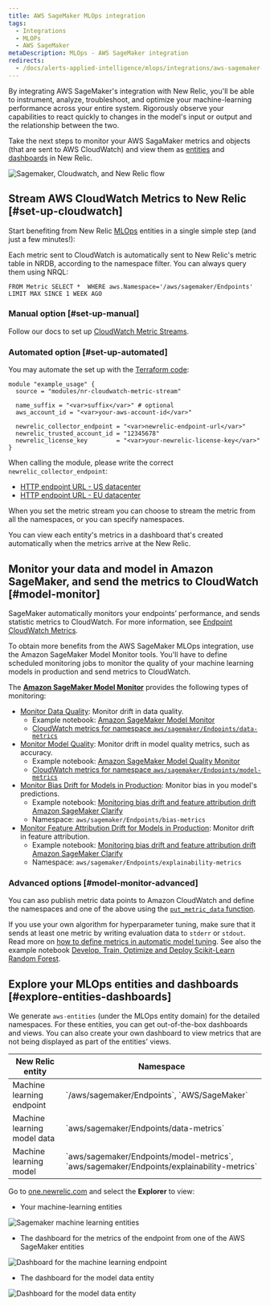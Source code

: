 ```yaml
---
title: AWS SageMaker MLOps integration
tags:
  - Integrations
  - MLOPs
  - AWS SageMaker
metaDescription: MLOps - AWS SageMaker integration
redirects: 
  - /docs/alerts-applied-intelligence/mlops/integrations/aws-sagemaker-mlops-integration
---
```


By integrating AWS SageMaker's integration with New Relic, you'll be able to instrument, analyze, troubleshoot, and optimize your machine-learning performance across your entire system. Rigorously observe your capabilities to react quickly to changes in the model's input or output and the relationship between the two.

Take the next steps to monitor your AWS SagaMaker metrics and objects (that are sent to AWS CloudWatch) and view them as [entities](/docs/new-relic-one/use-new-relic-one/core-concepts/what-entity-new-relic/) and [dashboards](/docs/query-your-data/explore-query-data/dashboards/introduction-dashboards/) in New Relic. 

![Sagemaker, Cloudwatch, and New Relic flow](./images/aws-sm-flow.png "Sagemaker, Cloudwatch, and New Relic flow.png")

## Stream AWS CloudWatch Metrics to New Relic [#set-up-cloudwatch]

Start benefiting from New Relic [MLOps](/docs/alerts-applied-intelligence/mlops/get-started/intro-mlops/) entities in a single simple step (and just a few minutes!): 

<Callout variant="important">
  Each metric sent to CloudWatch is automatically sent to New Relic's metric table in NRDB, according to the namespace filter. You can always query them using NRQL:
  
  ```
  FROM Metric SELECT *  WHERE aws.Namespace='/aws/sagemaker/Endpoints'  LIMIT MAX SINCE 1 WEEK AGO
  ```
</Callout>

### Manual option [#set-up-manual] 
Follow our docs to set up [CloudWatch Metric Streams](/docs/integrations/amazon-integrations/aws-integrations-list/aws-metric-stream/).

### Automated option [#set-up-automated] 

You may automate the set up with the [Terraform code](https://github.com/newrelic-experimental/terraform-cloudwatch-metric-streams):

```
module "example_usage" {
  source = "modules/nr-cloudwatch-metric-stream"

  name_suffix = "<var>suffix</var>" # optional
  aws_account_id = "<var>your-aws-account-id</var>"

  newrelic_collector_endpoint = "<var>newrelic-endpoint-url</var>"
  newrelic_trusted_account_id = "12345678"
  newrelic_license_key        = "<var>your-newrelic-license-key</var>"
}
```	

When calling the module, please write the correct `newrelic_collector_endpoint`:
* [HTTP endpoint URL - US datacenter](https://aws-api.newrelic.com/cloudwatch-metrics/v1) 
* [HTTP endpoint URL - EU datacenter](https://aws-api.eu01.nr-data.net/cloudwatch-metrics/v1)

When you set the metric stream you can choose to stream the metric from all the namespaces, or you can specify namespaces. 

<Callout variant="important">
  You can view each entity's metrics in a dashboard that's created automatically when the metrics arrive at the New Relic.
</Callout>

## Monitor your data and model in Amazon SageMaker, and send the metrics to CloudWatch [#model-monitor]

SageMaker automatically monitors your endpoints’ performance, and sends statistic metrics to CloudWatch. For more information, see [Endpoint CloudWatch Metrics](https://docs.aws.amazon.com/sagemaker/latest/dg/monitoring-cloudwatch.html). 

To obtain more benefits from the AWS  SageMaker MLOps integration, use the Amazon SageMaker Model Monitor tools. You'll have to define scheduled monitoring jobs to monitor the quality of your machine learning models in production and send metrics to CloudWatch. 

The **[Amazon SageMaker Model Monitor](https://docs.aws.amazon.com/sagemaker/latest/dg/model-monitor.html)** provides the following types of monitoring:

* [Monitor Data Quality](https://docs.aws.amazon.com/sagemaker/latest/dg/model-monitor-data-quality.html): Monitor drift in data quality.
  * Example notebook: [Amazon SageMaker Model Monitor](https://sagemaker-examples.readthedocs.io/en/latest/sagemaker_model_monitor/introduction/SageMaker-ModelMonitoring.html)
  * [CloudWatch metrics for namespace `aws/sagemaker/Endpoints/data-metrics`](https://docs.aws.amazon.com/sagemaker/latest/dg/model-monitor-interpreting-cloudwatch.html)
* [Monitor Model Quality](https://docs.aws.amazon.com/sagemaker/latest/dg/model-monitor-model-quality.html): Monitor drift in model quality metrics, such as accuracy.
  * Example notebook: [Amazon SageMaker Model Quality Monitor](https://sagemaker-examples.readthedocs.io/en/latest/sagemaker_model_monitor/model_quality/model_quality_churn_sdk.html)
  * [CloudWatch metrics for namespace `aws/sagemaker/Endpoints/model-metrics`](https://docs.aws.amazon.com/sagemaker/latest/dg/model-monitor-model-quality-metrics.html)
* [Monitor Bias Drift for Models in Production](https://docs.aws.amazon.com/sagemaker/latest/dg/clarify-model-monitor-bias-drift.html): Monitor bias in you model's predictions.
  * Example notebook: [Monitoring bias drift and feature attribution drift Amazon SageMaker Clarify](https://sagemaker-examples.readthedocs.io/en/latest/sagemaker_model_monitor/fairness_and_explainability/SageMaker-Model-Monitor-Fairness-and-Explainability.html)
  * Namespace: `aws/sagemaker/Endpoints/bias-metrics`
* [Monitor Feature Attribution Drift for Models in Production](https://docs.aws.amazon.com/sagemaker/latest/dg/clarify-model-monitor-feature-attribution-drift.html): Monitor drift in feature attribution.
  * Example notebook: [Monitoring bias drift and feature attribution drift Amazon SageMaker Clarify](https://sagemaker-examples.readthedocs.io/en/latest/sagemaker_model_monitor/fairness_and_explainability/SageMaker-Model-Monitor-Fairness-and-Explainability.html)
  * Namespace: `aws/sagemaker/Endpoints/explainability-metrics`

### Advanced options [#model-monitor-advanced]

You can aso publish metric data points to Amazon CloudWatch and define the namespaces and one of the above using the [`put_metric_data` function](https://boto3.amazonaws.com/v1/documentation/api/latest/reference/services/cloudwatch.html#CloudWatch.Client.put_metric_data). 

If you use your own algorithm for hyperparameter tuning, make sure that it sends at least one metric by writing evaluation data to `stderr` or `stdout`. Read more on [how to define metrics in automatic model tuning](https://docs.aws.amazon.com/sagemaker/latest/dg/automatic-model-tuning-define-metrics.html). See also the example notebook [Develop, Train, Optimize and Deploy Scikit-Learn Random Forest](https://github.com/aws/amazon-sagemaker-examples/blob/master/sagemaker-python-sdk/scikit_learn_randomforest/Sklearn_on_SageMaker_end2end.ipynb).  

## Explore your MLOps entities and dashboards [#explore-entities-dashboards]

We generate `aws-entities` (under the MLOps entity domain) for the detailed namespaces. For these entities, you can get out-of-the-box dashboards and views. You can also create your own dashboard to view metrics that are not being displayed as part of the entities' views. 

<table>
  <thead>
    <tr>
      <th style={{ width: "350px" }}>
      New Relic entity  
      </th>
      <th>
      Namespace  
      </th>
    </tr>
  </thead>
    <tbody>
    <tr>
      <td>
        Machine learning endpoint
      </td>
      <td>
        `/aws/sagemaker/Endpoints`, `AWS/SageMaker`
      </td>
    </tr>
    <tr>
      <td>
        Machine learning model data
      </td>
      <td>
        `aws/sagemaker/Endpoints/data-metrics`
      </td>
    </tr>
    <tr>
      <td>
        Machine learning model
      </td>
      <td>
        `aws/sagemaker/Endpoints/model-metrics`, `aws/sagemaker/Endpoints/explainability-metrics`
      </td>
    </tr>
    </tbody>
</table>

Go to [one.newrelic.com](https://one.newrelic.com) and select the **Explorer** to view: 

* Your machine-learning entities 

![Sagemaker machine learning entities](./images/aws-sm-02.png "Sagemaker machine learning entities.png")

* The dashboard for the metrics of the endpoint from one of the AWS SageMaker entities

![Dashboard for the machine learning endpoint](./images/aws-sm-03.png "Dashboard for the for the machine learning endpoint")

* The dashboard for the model data entity

![Dashboard for the model data entity](./images/aws-sm-04.png "Dashboard for the model data entity.png")

